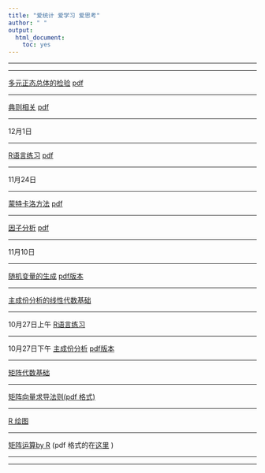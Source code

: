 ```yaml
---
title: "爱统计 爱学习 爱思考"
author: " "
output: 
  html_document: 
    toc: yes
---
```

-----------------

*******************



[多元正态总体的检验](doc/mean.html)   [pdf](doc/mean.pdf)


--------------

[典则相关](doc/canno.html)        [pdf](doc/canno.pdf)

----------

12月1日

-----------

[R语言练习](doc/R_exer2.html)      [pdf](doc/R_exer2.pdf)

*******************

11月24日

------------------

[蒙特卡洛方法](doc/mc.html)     [pdf](doc/mc.pdf)

------------------

[因子分析](doc/factor.html)      [pdf](doc/factor.pdf)


*******************



11月10日

------------------

[随机变量的生成](doc/sim1.html)     [pdf版本](doc/sim1_pdf.pdf)

------------------

[主成份分析的线性代数基础](doc/slide_pcr.pdf)

*******************

10月27日上午 [R语言练习](doc/1.html)  

-----

10月27日下午 [主成份分析](doc/multi_1_pca_.html)   [pdf版本](doc/multi_1_pca_pdf.pdf)

-----

[矩阵代数基础](doc/algbra.html)

-----


[矩阵向量求导法则(pdf 格式)](doc/matrix_de.pdf)

-----

[R 绘图](doc/rgraph.html)

-----

[矩阵运算by R](doc/matrix.html) (pdf 格式的在[这里](doc/matrix.pdf) )

-----



-----








